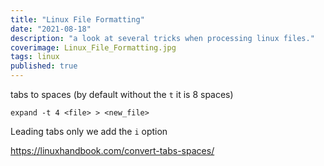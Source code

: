 ```yaml
---
title: "Linux File Formatting"
date: "2021-08-18"
description: "a look at several tricks when processing linux files."
coverimage: Linux_File_Formatting.jpg
tags: linux
published: true
---
```


tabs to spaces (by default without the `t` it is 8 spaces)
```
expand -t 4 <file> > <new_file>
```

Leading tabs only we add the `i` option

https://linuxhandbook.com/convert-tabs-spaces/